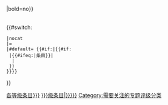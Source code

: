 <table class="toc" style="table-layout:fixed;" align="center">
<tr>
{{cat class/column|class=典范|topic={{{topic|}}}
}}{{cat class/column|class=甲|topic={{{topic|}}}
}}{{cat class/column|class=优良|topic={{{topic|}}}
}}{{cat class/column|class=乙上|topic={{{topic|}}}
}}{{cat class/column|class=乙|topic={{{topic|}}}
}}{{cat class/column|class=丙|topic={{{topic|}}}
}}{{cat class/column|class=初|topic={{{topic|}}}
}}{{cat class/column|class=小作品|topic={{{topic|}}}
}}{{cat class/column|class=特色列表|topic={{{topic|}}}
}}{{cat class/column|class=甲级列表|topic={{{topic|}}}
}}{{cat class/column|class=乙级列表|topic={{{topic|}}}
}}{{cat class/column|class=丙级列表|topic={{{topic|}}}
}}{{cat class/column|class=列表|topic={{{topic|}}}
}}{{cat class/column|class=小列表|topic={{{topic|}}}
}}{{cat class/column|class=动态|topic={{{topic|}}}
}}{{cat class/column|class=未来|topic={{{topic|}}}
}}{{cat class/column|class=分类|topic={{{topic|}}}
}}{{cat class/column|class=延迟|topic={{{topic|}}}
}}{{cat class/column|class=消歧义|topic={{{topic|}}}
}}{{cat class/column|class=草稿|topic={{{topic|}}}
}}{{cat class/column|class=文件|topic={{{topic|}}}
}}{{cat class/column|class=檔案|topic={{{topic|}}}
}}{{cat class/column|class=图像|topic={{{topic|}}}
}}{{cat class/column|class=合并|topic={{{topic|}}}
}}{{cat class/column|class=请求|topic={{{topic|}}}
}}{{cat class/column|class=主题|topic={{{topic|}}}
}}{{cat class/column|class=专题|topic={{{topic|}}}
}}{{cat class/column|class=重定向|topic={{{topic|}}}
}}{{cat class/column|class=模板|topic={{{topic|}}}
}}{{cat class/column|class=模块|topic={{{topic|}}}
}}{{cat class/column|class=用户|topic={{{topic|}}}
}}{{cat class/column|class=非条目|topic={{{topic|}}}
}}{{cat class/column|class=|topic={{{topic|}}}
}}{{Class|未评|category={{#if:{{{topic|}}}|{{{topic|}}}条目}}|bold=no}}
</tr>
</table>{{#switch:{{{class|}}}
 |nocat
 |=
 |#default=[[Category:{{{parent|各等级{{{topic|}}}条目}}}]]<!--

 -->[[Category:{{{class|}}}级条目|{{{sort|{{ucfirst:{{{topic|}}}}}}}}]]<!--

 -->{{#if:{{{topic|}}}|{{#if:{{{class|}}}
  |{{#ifeq:{{PAGENAME}}|{{PAGENAME:{{{class}}}{{#ifeq:{{lc:{{{class|}}}}}|未知级||级}}{{{topic}}}条目}}|
   |[[Category:需要关注的专题评级分类]]
  }}
 }}}}
}}<noinclude>
{{documentation}}
</noinclude>
